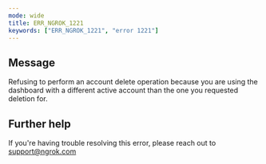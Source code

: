 ```yaml
---
mode: wide
title: ERR_NGROK_1221
keywords: ["ERR_NGROK_1221", "error 1221"]
---
```


## Message

Refusing to perform an account delete operation because you are using the dashboard with a different active account than the one you requested deletion for.

## Further help

If you're having trouble resolving this error, please reach out to [support@ngrok.com](mailto:support@ngrok.com?subject=Help%20with%20ERR_NGROK_1221)
